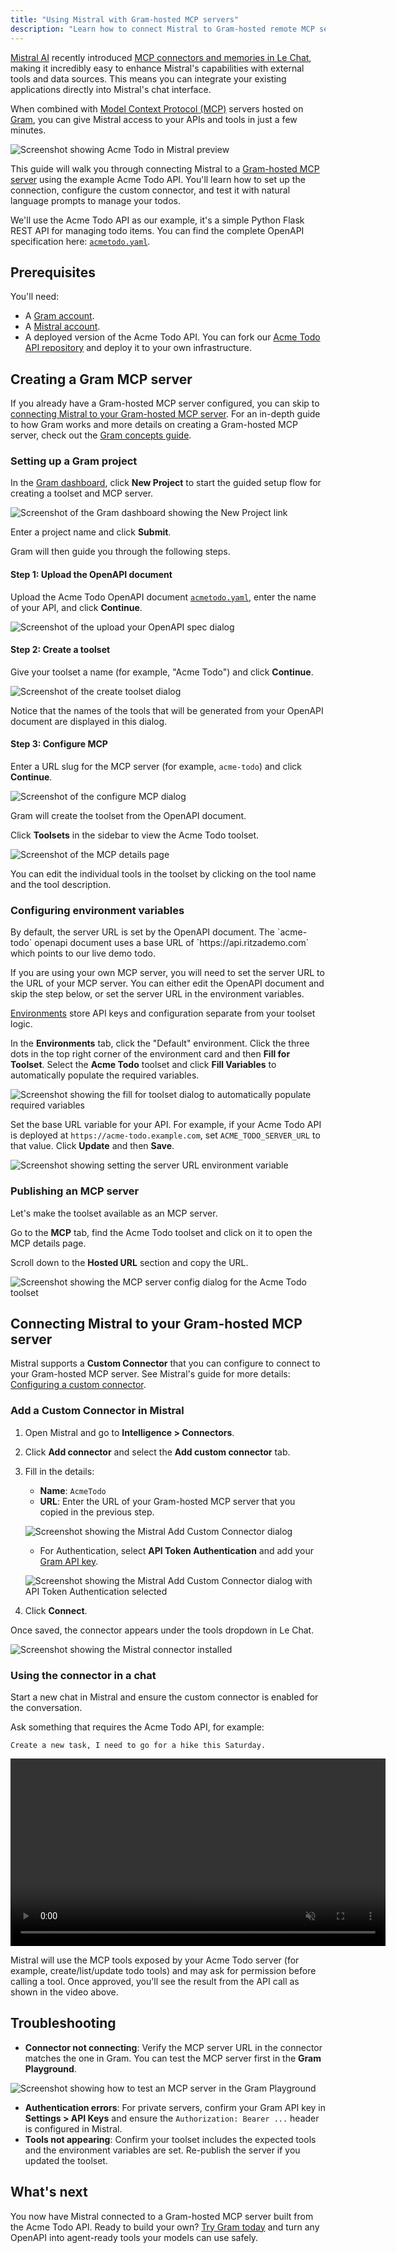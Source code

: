 ```yaml
---
title: "Using Mistral with Gram-hosted MCP servers"
description: "Learn how to connect Mistral to Gram-hosted remote MCP servers, giving Mistral Le Chat access to your APIs and tools."
---
```



[Mistral AI](https://mistral.ai/) recently introduced [MCP connectors and memories in Le Chat](https://mistral.ai/news/le-chat-mcp-connectors-memories), making it incredibly easy to enhance Mistral's capabilities with external tools and data sources. This means you can integrate your existing applications directly into Mistral's chat interface.

When combined with [Model Context Protocol (MCP)](https://modelcontextprotocol.io/) servers hosted on [Gram](gram-quickstart), you can give Mistral access to your APIs and tools in just a few minutes. 

![Screenshot showing Acme Todo in Mistral preview](/img/guides/mistral/acme-todo-in-mistral-preview.png)

This guide will walk you through connecting Mistral to a [Gram-hosted MCP server](/blog/release-gram-beta) using the example Acme Todo API. You'll learn how to set up the connection, configure the custom connector, and test it with natural language prompts to manage your todos.

We'll use the Acme Todo API as our example, it's a simple Python Flask REST API for managing todo items. You can find the complete OpenAPI specification here: [`acmetodo.yaml`](https://github.com/ritza-co/acme-todo/blob/main/acmetodo.yaml).

## Prerequisites

You'll need:

- A [Gram account](https://app.getgram.ai).
- A [Mistral account](https://mistral.ai/).
- A deployed version of the Acme Todo API. You can fork our [Acme Todo API repository](https://github.com/ritza-co/acme-todo) and deploy it to your own infrastructure.

## Creating a Gram MCP server

If you already have a Gram-hosted MCP server configured, you can skip to [connecting Mistral to your Gram-hosted MCP server](#connecting-mistral-to-your-gram-hosted-mcp-server). For an in-depth guide to how Gram works and more details on creating a Gram-hosted MCP server, check out the [Gram concepts guide](/mcp/core-concepts).

### Setting up a Gram project

In the [Gram dashboard](https://app.getgram.ai), click **New Project** to start the guided setup flow for creating a toolset and MCP server.

![Screenshot of the Gram dashboard showing the New Project link](/img/guides/mistral/create-new-project.png)

Enter a project name and click **Submit**.

Gram will then guide you through the following steps.

#### Step 1: Upload the OpenAPI document

Upload the Acme Todo OpenAPI document [`acmetodo.yaml`](https://github.com/ritza-co/acme-todo/blob/main/acmetodo.yaml), enter the name of your API, and click **Continue**.

![Screenshot of the upload your OpenAPI spec dialog](/img/guides/mistral/uploading-openapi.png)

#### Step 2: Create a toolset

Give your toolset a name (for example, "Acme Todo") and click **Continue**. 

![Screenshot of the create toolset dialog](/img/guides/mistral/create-toolset.png)

Notice that the names of the tools that will be generated from your OpenAPI document are displayed in this dialog.

#### Step 3: Configure MCP

Enter a URL slug for the MCP server (for example, `acme-todo`) and click **Continue**.

![Screenshot of the configure MCP dialog](/img/guides/mistral/configure-mcp-slug.png)

Gram will create the toolset from the OpenAPI document.

Click **Toolsets** in the sidebar to view the Acme Todo toolset.

![Screenshot of the MCP details page](/img/guides/mistral/mcp-details.png)

You can edit the individual tools in the toolset by clicking on the tool name and the tool description.

### Configuring environment variables

<Callout title="Server URL" type="info">
By default, the server URL is set by the OpenAPI document. The `acme-todo` openapi document uses a base URL of `https://api.ritzademo.com` which points to our live demo todo. 

If you are using your own MCP server, you will need to set the server URL to the URL of your MCP server. You can either edit the OpenAPI document and skip the step below, or set the server URL in the environment variables.
</Callout>

[Environments](concepts/environments) store API keys and configuration separate from your toolset logic.

In the **Environments** tab, click the "Default" environment. Click the three dots in the top right corner of the environment card and then **Fill for Toolset**. Select the **Acme Todo** toolset and click **Fill Variables** to automatically populate the required variables.

![Screenshot showing the fill for toolset dialog to automatically populate required variables](/img/guides/mistral/env-fill-vars.png)

Set the base URL variable for your API. For example, if your Acme Todo API is deployed at `https://acme-todo.example.com`, set `ACME_TODO_SERVER_URL` to that value. Click **Update** and then **Save**.

![Screenshot showing setting the server URL environment variable](/img/guides/mistral/add-server-url.png)

### Publishing an MCP server

Let's make the toolset available as an MCP server.

Go to the **MCP** tab, find the Acme Todo toolset and click on it to open the MCP details page.

Scroll down to the **Hosted URL** section and copy the URL.

![Screenshot showing the MCP server config dialog for the Acme Todo toolset](/img/guides/mistral/mcp-public-server-copy-url.png)

## Connecting Mistral to your Gram-hosted MCP server

Mistral supports a **Custom Connector** that you can configure to connect to your Gram-hosted MCP server. See Mistral's guide for more details: [Configuring a custom connector](https://help.mistral.ai/en/articles/393572-configuring-a-custom-connector).

### Add a Custom Connector in Mistral

1. Open Mistral and go to **Intelligence > Connectors**.
2. Click **Add connector** and select the **Add custom connector** tab.
3. Fill in the details:
   - **Name**: `AcmeTodo`
   - **URL**: Enter the URL of your Gram-hosted MCP server that you copied in the previous step.

   ![Screenshot showing the Mistral Add Custom Connector dialog](/img/guides/mistral/adding-custom-connector.png)

   - For Authentication, select **API Token Authentication** and add your [Gram API key](concepts/api-keys).
   
   ![Screenshot showing the Mistral Add Custom Connector dialog with API Token Authentication selected](/img/guides/mistral/mistral-auth-connector.png)

4. Click **Connect**.

Once saved, the connector appears under the tools dropdown in Le Chat.

![Screenshot showing the Mistral connector installed](/img/guides/mistral/acme-todo-installed.png)

### Using the connector in a chat

Start a new chat in Mistral and ensure the custom connector is enabled for the conversation.

Ask something that requires the Acme Todo API, for example:

```
Create a new task, I need to go for a hike this Saturday.
```

<video width="600" muted={true} controls>
  <source src="/videos/mistral-acme-todo.mp4" type="video/mp4" />
  Your browser does not support the video tag.
</video>

Mistral will use the MCP tools exposed by your Acme Todo server (for example, create/list/update todo tools) and may ask for permission before calling a tool. Once approved, you'll see the result from the API call as shown in the video above.

## Troubleshooting

- **Connector not connecting**: Verify the MCP server URL in the connector matches the one in Gram. You can test the MCP server first in the **Gram Playground**.

![Screenshot showing how to test an MCP server in the Gram Playground](/img/guides/mistral/playground-test.png)
- **Authentication errors**: For private servers, confirm your Gram API key in **Settings > API Keys** and ensure the `Authorization: Bearer ...` header is configured in Mistral.
- **Tools not appearing**: Confirm your toolset includes the expected tools and the environment variables are set. Re-publish the server if you updated the toolset.

## What's next

You now have Mistral connected to a Gram-hosted MCP server built from the Acme Todo API. Ready to build your own? [Try Gram today](/product/gram) and turn any OpenAPI into agent-ready tools your models can use safely.